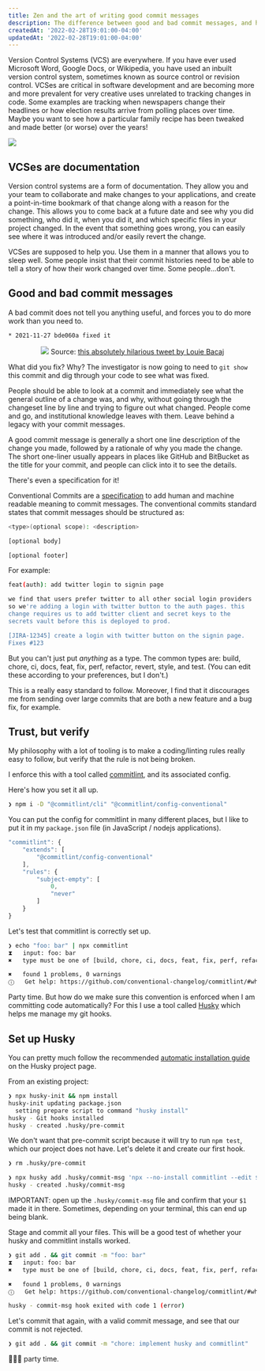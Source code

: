 ```yaml
---
title: Zen and the art of writing good commit messages
description: The difference between good and bad commit messages, and how to enforce the structure with commitlint and Husky git hooks.
createdAt: '2022-02-28T19:01:00-04:00'
updatedAt: '2022-02-28T19:01:00-04:00'
---
```


Version Control Systems (VCS) are everywhere. If you have ever used Microsoft Word, Google Docs, or Wikipedia, you have used an inbuilt version control system, sometimes known as source control or revision control. VCSes are critical in software development and are becoming more and more prevalent for very creative uses unrelated to tracking changes in code. Some examples are tracking when newspapers change their headlines or how election results arrive from polling places over time. Maybe you want to see how a particular family recipe has been tweaked and made better (or worse) over the years!

<img src="/static/img/the-art-of-writing-good-commit-messages/recipe-commit-log.png" />

## VCSes are documentation

Version control systems are a form of documentation. They allow you and your team to collaborate and make changes to your applications, and create a point-in-time bookmark of that change along with a reason for the change. This allows you to come back at a future date and see why you did something, who did it, when you did it, and which specific files in your project changed. In the event that something goes wrong, you can easily see where it was introduced and/or easily revert the change.

VCSes are supposed to help you. Use them in a manner that allows you to sleep well. Some people insist that their commit histories need to be able to tell a story of how their work changed over time. Some people...don't.

## Good and bad commit messages

A bad commit does not tell you anything useful, and forces you to do more work than you need to.

```bash
* 2021-11-27 bde060a fixed it
```

<center className="text-sm">
    <img src="/static/img/the-art-of-writing-good-commit-messages/fixed-it-meme.jpg" className="mx-auto" />
    Source: <a href="https://twitter.com/LBacaj/status/1498419192147726337?s=20&t=VQOaNkVAmDeMbzoB8qBwVA">this absolutely hilarious tweet by Louie Bacaj</a>
</center>

What did you fix? Why? The investigator is now going to need to `git show` this commit and dig through your code to see what was fixed.

People should be able to look at a commit and immediately see what the general outline of a change was, and why, without going through the changeset line by line and trying to figure out what changed. People come and go, and institutional knowledge leaves with them. Leave behind a legacy with your commit messages.

A good commit message is generally a short one line description of the change you made, followed by a rationale of why you made the change. The short one-liner usually appears in places like GitHub and BitBucket as the title for your commit, and people can click into it to see the details.


There's even a specification for it!

Conventional Commits are a [specification](https://www.conventionalcommits.org/) to add human and machine readable meaning to commit messages. The conventional commits standard states that commit messages should be structured as:

```bash
<type>(optional scope): <description>

[optional body]

[optional footer]
```

For example:

```bash
feat(auth): add twitter login to signin page

we find that users prefer twitter to all other social login providers
so we're adding a login with twitter button to the auth pages. this
change requires us to add twitter client and secret keys to the
secrets vault before this is deployed to prod.

[JIRA-12345] create a login with twitter button on the signin page.
Fixes #123
```

But you can't just put _anything_ as a type. The common types are: build, chore, ci, docs, feat, fix, perf, refactor, revert, style, and test. (You can edit these according to your preferences, but I don't.)

This is a really easy standard to follow. Moreover, I find that it discourages me from sending over large commits that are both a new feature and a bug fix, for example.

## Trust, but verify

My philosophy with a lot of tooling is to make a coding/linting rules really easy to follow, but verify that the rule is not being broken.

I enforce this with a tool called [commitlint](https://github.com/conventional-changelog/commitlint), and its associated config.

Here's how you set it all up.

```bash
❯ npm i -D "@commitlint/cli" "@commitlint/config-conventional"
```

You can put the config for commitlint in many different places, but I like to put it in my `package.json` file (in JavaScript / nodejs applications).

```js filename="package.json"
"commitlint": {
    "extends": [
        "@commitlint/config-conventional"
    ],
    "rules": {
        "subject-empty": [
            0,
            "never"
        ]
    }
}
```

Let's test that commitlint is correctly set up.

```bash
❯ echo "foo: bar" | npx commitlint
⧗   input: foo: bar
✖   type must be one of [build, chore, ci, docs, feat, fix, perf, refactor, revert, style, test] [type-enum]

✖   found 1 problems, 0 warnings
ⓘ   Get help: https://github.com/conventional-changelog/commitlint/#what-is-commitlint
```

Party time. But how do we make sure this convention is enforced when I am committing code automatically? For this I use a tool called [Husky](https://typicode.github.io/husky/#/) which helps me manage my git hooks.

## Set up Husky

You can pretty much follow the recommended [automatic installation guide](https://typicode.github.io/husky/#/?id=automatic-recommended) on the Husky project page.

From an existing project:

```bash
❯ npx husky-init && npm install
husky-init updating package.json
  setting prepare script to command "husky install"
husky - Git hooks installed
husky - created .husky/pre-commit
```

We don't want that pre-commit script because it will try to run `npm test`, which our project does not have. Let's delete it and create our first hook.

```bash
❯ rm .husky/pre-commit

❯ npx husky add .husky/commit-msg 'npx --no-install commitlint --edit $1'
husky - created .husky/commit-msg
```

IMPORTANT: open up the `.husky/commit-msg` file and confirm that your `$1` made it in there. Sometimes, depending on your terminal, this can end up being blank.

Stage and commit all your files. This will be a good test of whether your husky and commitlint installs worked.

```bash
❯ git add . && git commit -m "foo: bar"
⧗   input: foo: bar
✖   type must be one of [build, chore, ci, docs, feat, fix, perf, refactor, revert, style, test] [type-enum]

✖   found 1 problems, 0 warnings
ⓘ   Get help: https://github.com/conventional-changelog/commitlint/#what-is-commitlint

husky - commit-msg hook exited with code 1 (error)
```

Let's commit that again, with a valid commit message, and see that our commit is not rejected.

```bash
❯ git add . && git commit -m "chore: implement husky and commitlint"
```

🥳🥳🥳 party time.
